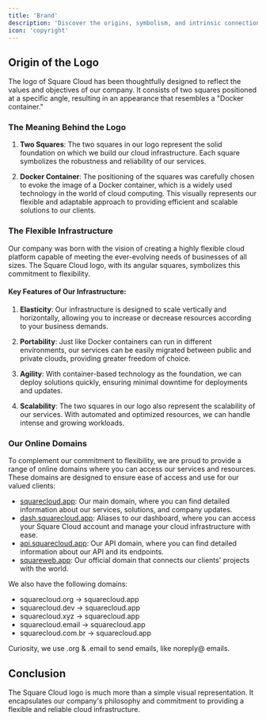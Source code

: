 ```yaml
---
title: 'Brand'
description: 'Discover the origins, symbolism, and intrinsic connection of our logo at Square Cloud, a flexible cloud infrastructure designed from the ground up for adaptability.'
icon: 'copyright'
---
```


## Origin of the Logo

The logo of Square Cloud has been thoughtfully designed to reflect the values and objectives of our company. It consists of two squares positioned at a specific angle, resulting in an appearance that resembles a "Docker container."

### The Meaning Behind the Logo

1. **Two Squares**: The two squares in our logo represent the solid foundation on which we build our cloud infrastructure. Each square symbolizes the robustness and reliability of our services.

2. **Docker Container**: The positioning of the squares was carefully chosen to evoke the image of a Docker container, which is a widely used technology in the world of cloud computing. This visually represents our flexible and adaptable approach to providing efficient and scalable solutions to our clients.

### The Flexible Infrastructure

Our company was born with the vision of creating a highly flexible cloud platform capable of meeting the ever-evolving needs of businesses of all sizes. The Square Cloud logo, with its angular squares, symbolizes this commitment to flexibility.

#### Key Features of Our Infrastructure:

1. **Elasticity**: Our infrastructure is designed to scale vertically and horizontally, allowing you to increase or decrease resources according to your business demands.

2. **Portability**: Just like Docker containers can run in different environments, our services can be easily migrated between public and private clouds, providing greater freedom of choice.

3. **Agility**: With container-based technology as the foundation, we can deploy solutions quickly, ensuring minimal downtime for deployments and updates.

4. **Scalability**: The two squares in our logo also represent the scalability of our services. With automated and optimized resources, we can handle intense and growing workloads.

### Our Online Domains

To complement our commitment to flexibility, we are proud to provide a range of online domains where you can access our services and resources. These domains are designed to ensure ease of access and use for our valued clients:

- [squarecloud.app](https://squarecloud.app): Our main domain, where you can find detailed information about our services, solutions, and company updates.
- [dash.squarecloud.app](https://squarecloud.app/dashboard): Aliases to our dashboard, where you can access your Square Cloud account and manage your cloud infrastructure with ease.
- [api.squarecloud.app](https://api.squarecloud.app): Our API domain, where you can find detailed information about our API and its endpoints.
- [squareweb.app](https://squarecloud.app): Our official domain that connects our clients' projects with the world.

We also have the following domains:
- squarecloud.org -> squarecloud.app
- squarecloud.dev -> squarecloud.app
- squarecloud.xyz -> squarecloud.app
- squarecloud.email -> squarecloud.app
- squarecloud.com.br -> squarecloud.app

Curiosity, we use .org & .email to send emails, like noreply@ emails.

## Conclusion

The Square Cloud logo is much more than a simple visual representation. It encapsulates our company's philosophy and commitment to providing a flexible and reliable cloud infrastructure.